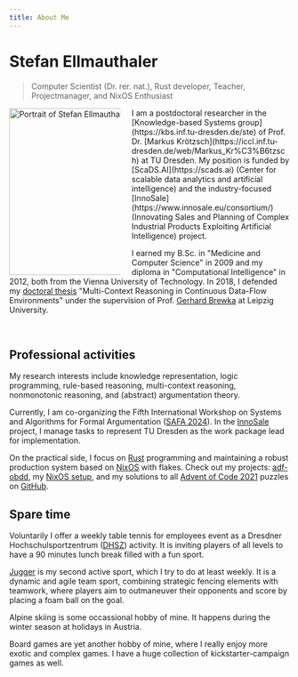 ```yaml
---
title: About Me
---
```


# Stefan Ellmauthaler
> Computer Scientist (Dr. rer. nat.), Rust developer, Teacher, Projectmanager, and NixOS Enthusiast

<Image algin="left" src={stel}  width="300" quality="max" style="max-width:200px; float:left; margin-right:20px" alt="Portrait of Stefan Ellmauthaler" loading="eager" />
I am a postdoctoral researcher in the [Knowledge-based Systems group](https://kbs.inf.tu-dresden.de/ste) of Prof. Dr. [Markus Krötzsch](https://iccl.inf.tu-dresden.de/web/Markus_Kr%C3%B6tzsch) at TU Dresden. My position is funded by [ScaDS.AI](https://scads.ai) (Center for scalable data analytics and artificial intelligence) and the industry-focused [InnoSale](https://www.innosale.eu/consortium/) (Innovating Sales and Planning of Complex Industrial Products Exploiting Artificial Intelligence) project. 

I earned my B.Sc. in "Medicine and Computer Science" in 2009 and my diploma in "Computational Intelligence" in 2012, both from the Vienna University of Technology. In 2018, I defended my [doctoral thesis](http://nbn-resolving.de/urn:nbn:de:bsz:15-qucosa2-214577) "Multi-Context Reasoning in Continuous Data-Flow Environments" under the supervision of Prof. [Gerhard Brewka](http://www.informatik.uni-leipzig.de/~brewka/) at Leipzig University.

<br clear="left"/>

## Professional activities
My research interests include knowledge representation, logic programming, rule-based reasoning, multi-context reasoning, nonmonotonic reasoning, and (abstract) argumentation theory. 

Currently, I am co-organizing the Fifth International Workshop on Systems and Algorithms for Formal Argumentation ([SAFA 2024](http://safa2024.argumentationcompetition.org/)). In the [InnoSale](https://www.innosale.eu/consortium/) project, I manage tasks to represent TU Dresden as the work package lead for implementation.

On the practical side, I focus on [Rust](https://rust-lang.org) programming and maintaining a robust production system based on [NixOS](https://nixos.org) with flakes. Check out my projects: [adf-obdd](https://stefan.ellmauthaler.net/adf-obdd/), my [NixOS setup](https://github.com/ellmau/nixos), and my solutions to all [Advent of Code 2021](https://adventofcode.com/2021) puzzles on [GitHub](https://github.com/ellmau/adventofcode).

## Spare time
Voluntarily I offer a weekly table tennis for employees event as a Dresdner Hochschulsportzentrum ([DHSZ](https://tu-dresden.de/dhsz)) activity.
It is inviting players of all levels to have a 90 minutes lunch break filled with a fun sport.

[Jugger](https://jugger.org) is my second active sport, which I try to do at least weekly.
It is a dynamic and agile team sport, combining strategic fencing elements with teamwork, where players aim to outmaneuver their opponents and score by placing a foam ball on the goal.

Alpine skiing is some occassional hobby of mine. It happens during the winter season at holidays in Austria.

Board games are yet another hobby of mine, where I really enjoy more exotic and complex games. I have a huge collection of kickstarter-campaign games as well.